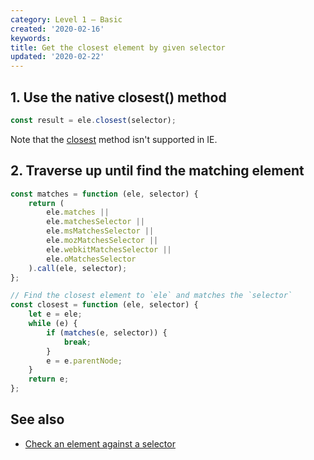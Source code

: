 ```yaml
---
category: Level 1 — Basic
created: '2020-02-16'
keywords:
title: Get the closest element by given selector
updated: '2020-02-22'
---
```


## 1. Use the native closest() method

```js
const result = ele.closest(selector);
```

Note that the [closest](https://developer.mozilla.org/en-US/docs/Web/API/Element/closest) method isn't supported in IE.

## 2. Traverse up until find the matching element

```js
const matches = function (ele, selector) {
    return (
        ele.matches ||
        ele.matchesSelector ||
        ele.msMatchesSelector ||
        ele.mozMatchesSelector ||
        ele.webkitMatchesSelector ||
        ele.oMatchesSelector
    ).call(ele, selector);
};

// Find the closest element to `ele` and matches the `selector`
const closest = function (ele, selector) {
    let e = ele;
    while (e) {
        if (matches(e, selector)) {
            break;
        }
        e = e.parentNode;
    }
    return e;
};
```

## See also

-   [Check an element against a selector](https://phuoc.ng/collection/html-dom/check-an-element-against-a-selector/)
